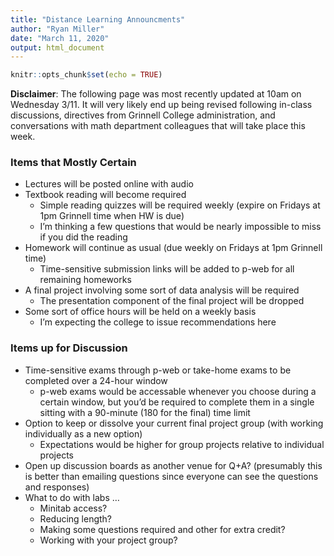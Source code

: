 ```yaml
---
title: "Distance Learning Announcments"
author: "Ryan Miller"
date: "March 11, 2020"
output: html_document
---
```


```r
knitr::opts_chunk$set(echo = TRUE)
```

**Disclaimer**: The following page was most recently updated at 10am on Wednesday 3/11.  It will very likely end up being revised following in-class discussions, directives from Grinnell College administration, and conversations with math department colleagues that will take place this week.

### Items that Mostly Certain

- Lectures will be posted online with audio
- Textbook reading will become required
    - Simple reading quizzes will be required weekly (expire on Fridays at 1pm Grinnell time when HW is due)
    - I'm thinking a few questions that would be nearly impossible to miss if you did the reading
- Homework will continue as usual (due weekly on Fridays at 1pm Grinnell time)
    - Time-sensitive submission links will be added to p-web for all remaining homeworks
- A final project involving some sort of data analysis will be required
    - The presentation component of the final project will be dropped
- Some sort of office hours will be held on a weekly basis
    - I'm expecting the college to issue recommendations here


### Items up for Discussion

- Time-sensitive exams through p-web or take-home exams to be completed over a 24-hour window
    - p-web exams would be accessable whenever you choose during a certain window, but you'd be required to complete them in a single sitting with a 90-minute (180 for the final) time limit
- Option to keep or dissolve your current final project group (with working individually as a new option)
    - Expectations would be higher for group projects relative to individual projects
- Open up discussion boards as another venue for Q+A? (presumably this is better than emailing questions since everyone can see the questions and responses)
- What to do with labs ...
    - Minitab access?
    - Reducing length?
    - Making some questions required and other for extra credit?
    - Working with your project group?
    
    